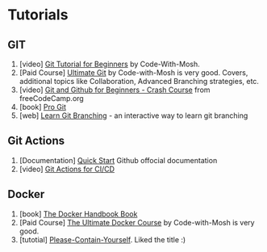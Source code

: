 # Tutorials {.unnumbered}

## GIT {#sec-tut-git}

1. \[video\] [Git Tutorial for Beginners](https://www.youtube.com/watch?v=8JJ101D3knE) by Code-With-Mosh.
2. \[Paid Course\] [Ultimate Git](https://codewithmosh.com/p/the-ultimate-git-course) by Code-with-Mosh is very good. Covers, additional topics like Collaboration, Advanced Branching strategies, etc.
3. \[video\] [Git and Github for Beginners - Crash Course](https://www.youtube.com/watch?v=RGOj5yH7evk) from freeCodeCamp.org
4. \[book\] [Pro Git ](https://git-scm.com/book/en/v2)
5. \[web\] [Learn Git Branching](https://learngitbranching.js.org/) - an interactive way to learn git branching

## Git Actions {#sec-tut-git-actions}
1. \[Documentation]\ [Quick Start](https://docs.github.com/en/actions/writing-workflows/quickstart) Github offocial documentation
2. \[video\] [Git Actions for CI/CD](https://www.youtube.com/watch?v=R8_veQiYBjI)

## Docker {#sec-tut-docker}

1. \[book\] [The Docker Handbook Book](https://docker-handbook.farhan.dev/)
2. \[Paid Course\] [The Ultimate Docker Course](https://codewithmosh.com/p/the-ultimate-docker-course) by Code-with-Mosh is very good.
3. \[tutotial\] [Please-Contain-Yourself](https://github.com/dylanlrrb/Please-Contain-Yourself). Liked the title :)